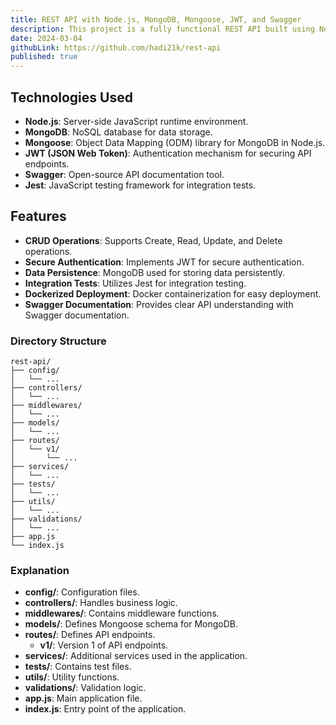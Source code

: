 ```yaml
---
title: REST API with Node.js, MongoDB, Mongoose, JWT, and Swagger
description: This project is a fully functional REST API built using Node.js, MongoDB, Mongoose, JWT, and Swagger. It provides basic CRUD operations, secure authentication using JWT, data persistence with MongoDB, integration tests with Jest, and Dockerization for easy deployment. The Swagger documentation ensures clear understanding of the API endpoints.
date: 2024-03-04
githubLink: https://github.com/hadi21k/rest-api
published: true
---
```


## Technologies Used
- **Node.js**: Server-side JavaScript runtime environment.
- **MongoDB**: NoSQL database for data storage.
- **Mongoose**: Object Data Mapping (ODM) library for MongoDB in Node.js.
- **JWT (JSON Web Token)**: Authentication mechanism for securing API endpoints.
- **Swagger**: Open-source API documentation tool.
- **Jest**: JavaScript testing framework for integration tests.

## Features
- **CRUD Operations**: Supports Create, Read, Update, and Delete operations.
- **Secure Authentication**: Implements JWT for secure authentication.
- **Data Persistence**: MongoDB used for storing data persistently.
- **Integration Tests**: Utilizes Jest for integration testing.
- **Dockerized Deployment**: Docker containerization for easy deployment.
- **Swagger Documentation**: Provides clear API understanding with Swagger documentation.

### Directory Structure
```
rest-api/
├── config/
│   └── ...
├── controllers/
│   └── ...
├── middlewares/
│   └── ...
├── models/
│   └── ...
├── routes/
│   └── v1/
│       └── ...
├── services/
│   └── ...
├── tests/
│   └── ...
├── utils/
│   └── ...
├── validations/
│   └── ...
├── app.js
└── index.js
```

### Explanation
- **config/**: Configuration files.
- **controllers/**: Handles business logic.
- **middlewares/**: Contains middleware functions.
- **models/**: Defines Mongoose schema for MongoDB.
- **routes/**: Defines API endpoints.
  - **v1/**: Version 1 of API endpoints.
- **services/**: Additional services used in the application.
- **tests/**: Contains test files.
- **utils/**: Utility functions.
- **validations/**: Validation logic.
- **app.js**: Main application file.
- **index.js**: Entry point of the application.